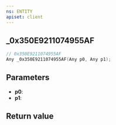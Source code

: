 ```yaml
---
ns: ENTITY
apiset: client
---
```

## _0x350E9211074955AF

```c
// 0x350E9211074955AF
Any _0x350E9211074955AF(Any p0, Any p1);
```


## Parameters
* **p0**:
* **p1**:

## Return value
